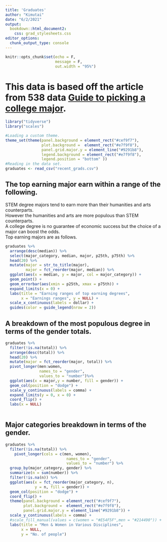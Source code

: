 ```yaml
---
title: 'Graduates'
author: "Kimutai"
date: "6/2/2021"
output: 
  bookdown::html_document2:
    css: grad_stylesheets.css
editor_options: 
  chunk_output_type: console
---
```


```r
knitr::opts_chunk$set(echo = F,
                      message = F, 
                      out.width = "95%")
```

# This data is based off the article from 538 data [Guide to picking a college major](https://fivethirtyeight.com/features/the-economic-guide-to-picking-a-college-major/).

```r

library("tidyverse")
library("scales")

#Loading a custom theme.
theme_set(theme(panel.background = element_rect("#cef9f7"),
                plot.background =  element_rect("#e7f9f8"),
                panel.grid.major.y = element_line("#9291b8"),
                legend.background = element_rect("#e7f9f8"),
                legend.position = "bottom" ))
#Reading in the data set.
graduates <- read_csv("recent_grads.csv")
```
## The top earning major earn within a range of the following.

STEM degree majors tend to earn more than their humanities and arts counterparts.  
However the humanities and arts are more populous than STEM counterparts.  
A college degree is no guarantee of economic success but the choice of a major can boost the odds.  
Top earning majors are as follows.




```r
graduates %>% 
  arrange(desc(median)) %>% 
  select(major_category, median, major, p25th, p75th) %>% 
  head(20) %>% 
  mutate(major = str_to_title(major), 
         major = fct_reorder(major, median)) %>% 
  ggplot(aes(x = median, y = major, col = major_category)) +
  geom_point() +
  geom_errorbar(aes(xmin = p25th, xmax = p75th)) +
  expand_limits(x = 0) +
  labs(title = "Earning ranges of top earning degrees",
       x = "Earnings ranges", y = NULL) + 
  scale_x_continuous(labels = dollar) +
  guides(color = guide_legend(nrow = 2))
```

## A breakdown of the most populous degree in terms of the gender totals. 



```r
graduates %>% 
  filter(!is.na(total)) %>% 
  arrange(desc(total)) %>% 
  head(20) %>% 
  mutate(major = fct_reorder(major, total)) %>% 
  pivot_longer(men:women, 
               names_to = "gender", 
               values_to = "number")%>% 
  ggplot(aes(x = major,y = number, fill = gender)) +
  geom_col(position = "dodge") +
  scale_y_continuous(labels = comma) +
  expand_limits(y = 0, x = 0) +
  coord_flip() +
  labs(x = NULL)
  
```



## Major categories breakdown in terms of the gender.


```r
graduates %>% 
  filter(!is.na(total)) %>% 
    pivot_longer(cols = c(men, women), 
                           names_to = "gender", 
                           values_to = "number") %>% 
  group_by(major_category, gender) %>% 
  summarize(n = sum(number)) %>% 
  filter(!is.na(n)) %>% 
  ggplot(aes(x = fct_reorder(major_category, n),
             y = n, fill = gender)) +
  geom_col(position = "dodge") +
  coord_flip() +
  theme(panel.background = element_rect("#cef9f7"),
        plot.background =  element_rect("#e7f9f8"),
        panel.grid.major.y = element_line("#9291b8")) +
  scale_y_continuous(labels = comma) +
  #scale_fill_manual(values = c(women = "#E54F5F",men = "#214490")) +
  labs(title = "Men & Women in Various Disciplines",
       x = NULL,
       y = "No. of people")
       
```












